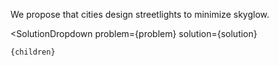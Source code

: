 

We propose that cities design streetlights to minimize skyglow.

  <SolutionDropdown 
    problem={problem} 
    solution={solution}
  >
    {children}
  </SolutionDropdown>